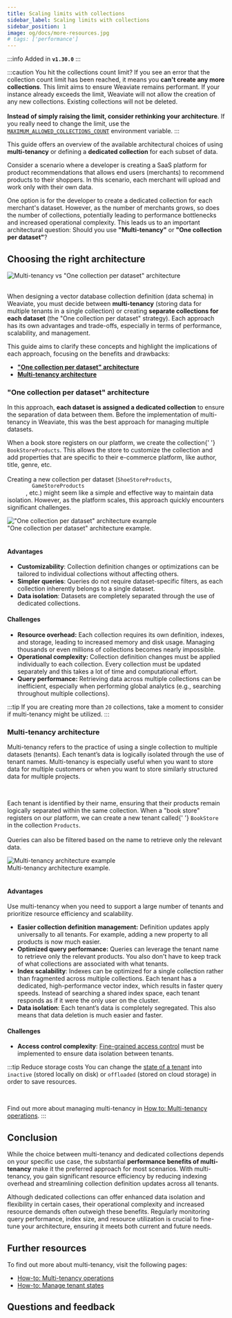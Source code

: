 ```yaml
---
title: Scaling limits with collections
sidebar_label: Scaling limits with collections
sidebar_position: 1
image: og/docs/more-resources.jpg
# tags: ['performance']
---
```


:::info Added in **`v1.30.0`**
:::

:::caution You hit the collections count limit?
If you see an error that the collection count limit has been reached, it means you **can't create any more collections**. This limit aims to ensure Weaviate remains performant. If your instance already exceeds the limit, Weaviate will not allow the creation of any new collections. Existing collections will not be deleted.<br /><br />
**Instead of simply raising the limit, consider rethinking your architecture**. If you really need to change the limit, use the [`MAXIMUM_ALLOWED_COLLECTIONS_COUNT`](/developers/weaviate/config-refs/env-vars) environment variable.
:::

This guide offers an overview of the available architectural choices of using **multi-tenancy** or defining a **dedicated collection** for each subset of data.

Consider a scenario where a developer is creating a SaaS platform for product recommendations that allows end users (merchants) to recommend products to their shoppers. In this scenario, each merchant will upload and work only with their own data.

One option is for the developer to create a dedicated collection for each merchant's dataset. However, as the number of merchants grows, so does the number of collections, potentially leading to performance bottlenecks and increased operational complexity. This leads us to an important architectural question: Should you use **"Multi-tenancy"** or **"One collection per dataset"**?

## Choosing the right architecture


<div class="row">
  <div class="card">
    <div class="card__image">
      <img
        src={MultiTenanyVsMultipleCollections}
        alt='Multi-tenancy vs "One collection per dataset" architecture'
      />
    </div>
  </div>
</div>
<br />

When designing a vector database collection definition (data schema) in Weaviate, you must decide between **multi-tenancy** (storing data for multiple tenants in a single collection) or creating **separate collections for each dataset** (the "One collection per dataset" strategy). Each approach has its own advantages and trade-offs, especially in terms of performance, scalability, and management.

This guide aims to clarify these concepts and highlight the implications of each approach, focusing on the benefits and drawbacks:

- **["One collection per dataset" architecture](#one-collection-per-dataset-architecture)**
- **[Multi-tenancy architecture](#multi-tenancy-architecture)**

### "One collection per dataset" architecture

In this approach, **each dataset is assigned a dedicated collection** to ensure the separation of data between them. Before the implementation of multi-tenancy in Weaviate, this was the best approach for managing multiple datasets.


<div class="row">
  <div class="col col--4">
    <p>
      When a book store registers on our platform, we create the collection{' '}
      <code>BookStoreProducts</code>. This allows the store
      to customize the collection and add properties that are specific to
      their e-commerce platform, like author, title, genre, etc.
      <br />
      <br />
      Creating a new collection per dataset (<code>ShoeStoreProducts</code>, <code>
        GameStoreProducts
      </code>, etc.) might seem like a simple and effective way to maintain data
      isolation. However, as the platform scales, this approach quickly encounters
      significant challenges.
    </p>
  </div>
  <div class="col col--8">
    <div class="card">
      <div class="card__image">
        <img
          src={MultipleCollectionsExample}
          alt='"One collection per dataset" architecture example'
        />
      </div>
      <div class="card__body">
        "One collection per dataset" architecture example.
      </div>
    </div>
  </div>
</div>
<br />

#### Advantages

- **Customizability**: Collection definition changes or optimizations can be tailored to individual collections without affecting others.
- **Simpler queries**: Queries do not require dataset-specific filters, as each collection inherently belongs to a single dataset.
- **Data isolation**: Datasets are completely separated through the use of dedicated collections.

#### Challenges

- **Resource overhead:** Each collection requires its own definition, indexes, and storage, leading to increased memory and disk usage. Managing thousands or even millions of collections becomes nearly impossible.
- **Operational complexity:** Collection definition changes must be applied individually to each collection. Every collection must be updated separately and this takes a lot of time and computational effort.
- **Query performance:** Retrieving data across multiple collections can be inefficient, especially when performing global analytics (e.g., searching throughout multiple collections).

:::tip
If you are creating more than `20` collections, take a moment to consider if multi-tenancy might be utilized.
:::

### Multi-tenancy architecture

Multi-tenancy refers to the practice of using a single collection to multiple datasets (tenants). Each tenant’s data is logically isolated through the use of tenant names. Multi-tenancy is especially useful when you want to store data for multiple customers or when you want to store similarly structured data for multiple projects.


<div class="row">
  <div class="col col--4">
    <br />
    <p>
      Each tenant is identified by their name, ensuring that their products
      remain logically separated within the same collection. When a "book store"
      registers on our platform, we can create a new tenant called{' '}
      <code>BookStore</code> in the collection <code>Products</code>.
      <br />
      <br />
      Queries can also be filtered based on the name to retrieve only the relevant
      data.
    </p>
  </div>
  <div class="col col--8">
    <div class="card">
      <div class="card__image">
        <img
          src={MultiTenancyExample}
          alt="Multi-tenancy architecture example"
        />
      </div>
      <div class="card__body">Multi-tenancy architecture example.</div>
    </div>
  </div>
</div>
<br />

#### Advantages

Use multi-tenancy when you need to support a large number of tenants and prioritize resource efficiency and scalability.

- **Easier collection definition management:** Definition updates apply universally to all tenants. For example, adding a new property to all products is now much easier.
- **Optimized query performance:** Queries can leverage the tenant name to retrieve only the relevant products. You also don't have to keep track of what collections are associated with what tenants.
- **Index scalability**: Indexes can be optimized for a single collection rather than fragmented across multiple collections. Each tenant has a dedicated, high-performance vector index, which results in faster query speeds. Instead of searching a shared index space, each tenant responds as if it were the only user on the cluster.
- **Data isolation**: Each tenant’s data is completely segregated. This also means that data deletion is much easier and faster.

#### Challenges

- **Access control complexity**: [Fine-grained access control](/developers/weaviate/configuration/authorization) must be implemented to ensure data isolation between tenants.

:::tip Reduce storage costs
You can change the [state of a tenant](/developers/weaviate/starter-guides/managing-resources/tenant-states) into `inactive` (stored locally on disk) or `offloaded` (stored on cloud storage) in order to save resources.

<br />

Find out more about managing multi-tenancy in [How to: Multi-tenancy operations](/developers/weaviate/manage-data/multi-tenancy).
:::

## Conclusion

While the choice between multi-tenancy and dedicated collections depends on your specific use case, the substantial **performance benefits of multi-tenancy** make it the preferred approach for most scenarios. With multi-tenancy, you gain significant resource efficiency by reducing indexing overhead and streamlining collection definition updates across all tenants.

Although dedicated collections can offer enhanced data isolation and flexibility in certain cases, their operational complexity and increased resource demands often outweigh these benefits. Regularly monitoring query performance, index size, and resource utilization is crucial to fine-tune your architecture, ensuring it meets both current and future needs.

## Further resources

To find out more about multi-tenancy, visit the following pages:

- [How-to: Multi-tenancy operations](/developers/weaviate/manage-data/multi-tenancy)
- [How-to: Manage tenant states](/developers/weaviate/manage-data/tenant-states)

## Questions and feedback


<DocsFeedback />

